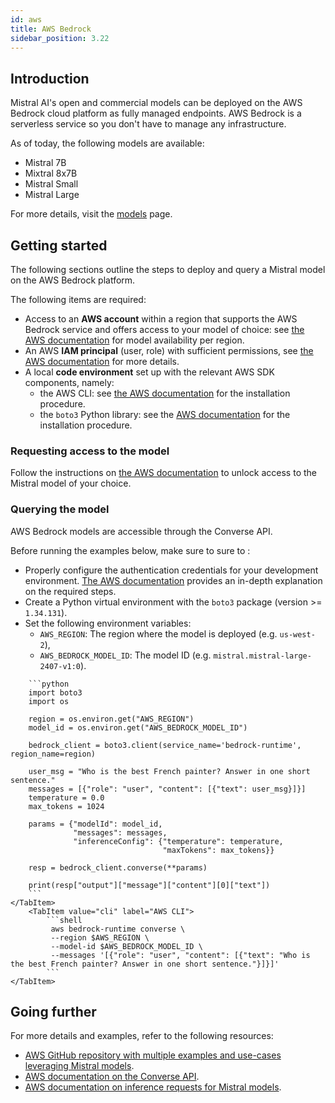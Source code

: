 ```yaml
---
id: aws
title: AWS Bedrock
sidebar_position: 3.22
---
```



## Introduction

Mistral AI's open and commercial models can be deployed on the AWS Bedrock cloud platform as
fully managed endpoints. AWS Bedrock is a serverless service so you don't have
to manage any infrastructure.

As of today, the following models are available:

- Mistral 7B
- Mixtral 8x7B
- Mistral Small
- Mistral Large

For more details, visit the [models](../../../getting-started/models) page.

## Getting started

The following sections outline the steps to deploy and query a Mistral model on the
AWS Bedrock platform.

The following items are required:

- Access to an **AWS account** within a region that supports the AWS Bedrock service and 
  offers access to your model of choice: see 
  [the AWS documentation](https://docs.aws.amazon.com/bedrock/latest/userguide/models-regions.html) 
  for model availability per region.
- An AWS **IAM principal** (user, role) with sufficient permissions, see
  [the AWS documentation](https://docs.aws.amazon.com/bedrock/latest/userguide/security-iam.html)
  for more details.
- A local **code environment** set up with the relevant AWS SDK components, namely:
    - the AWS CLI: see [the AWS documentation](https://docs.aws.amazon.com/cli/latest/userguide/getting-started-install.html)
      for the installation procedure.
    - the `boto3` Python library: see the [AWS documentation](https://boto3.amazonaws.com/v1/documentation/api/latest/guide/quickstart.html) 
      for the installation procedure.

### Requesting access to the model

Follow the instructions on
[the AWS documentation](https://docs.aws.amazon.com/bedrock/latest/userguide/model-access.html)
to unlock access to the Mistral model of your choice.

### Querying the model

AWS Bedrock models are accessible through the Converse API.

Before running the examples below, make sure to sure to :

- Properly configure the authentication
credentials for your development environment. 
[The AWS documentation](https://docs.aws.amazon.com/cli/latest/userguide/cli-configure-files.html)
provides an in-depth explanation on the required steps. 
- Create a Python virtual environment with the `boto3` package (version >= `1.34.131`).
- Set the following environment variables:
    - `AWS_REGION`: The region where the model is deployed (e.g. `us-west-2`),
    - `AWS_BEDROCK_MODEL_ID`: The model ID (e.g. `mistral.mistral-large-2407-v1:0`).

<Tabs>
    <TabItem value="python" label="Python">

        ```python
        import boto3
        import os

        region = os.environ.get("AWS_REGION")
        model_id = os.environ.get("AWS_BEDROCK_MODEL_ID")

        bedrock_client = boto3.client(service_name='bedrock-runtime', region_name=region)

        user_msg = "Who is the best French painter? Answer in one short sentence."
        messages = [{"role": "user", "content": [{"text": user_msg}]}]
        temperature = 0.0
        max_tokens = 1024

        params = {"modelId": model_id,
                  "messages": messages,
                  "inferenceConfig": {"temperature": temperature,
                                      "maxTokens": max_tokens}}

        resp = bedrock_client.converse(**params)

        print(resp["output"]["message"]["content"][0]["text"])
        ```
    </TabItem>
        <TabItem value="cli" label="AWS CLI">
            ```shell
             aws bedrock-runtime converse \
             --region $AWS_REGION \
             --model-id $AWS_BEDROCK_MODEL_ID \
             --messages '[{"role": "user", "content": [{"text": "Who is the best French painter? Answer in one short sentence."}]}]'
            ```
    </TabItem>
</Tabs>

## Going further

For more details and examples, refer to the following resources:

- [AWS GitHub repository with multiple examples and use-cases leveraging Mistral models](https://github.com/aws-samples/mistral-on-aws).
- [AWS documentation on the Converse API](https://docs.aws.amazon.com/bedrock/latest/userguide/conversation-inference.html).
- [AWS documentation on inference requests for Mistral models](https://docs.aws.amazon.com/bedrock/latest/userguide/model-parameters-mistral.html#model-parameters-mistral-request-response).




